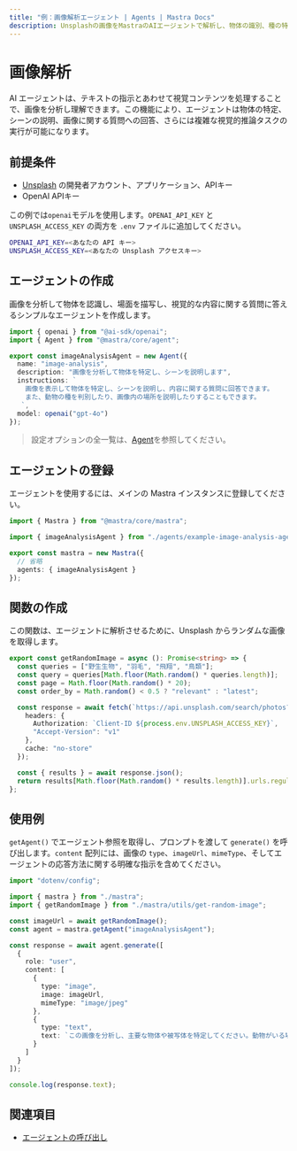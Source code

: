 ```yaml
---
title: "例：画像解析エージェント | Agents | Mastra Docs"
description: Unsplashの画像をMastraのAIエージェントで解析し、物体の識別、種の特定、場所の説明を行う例。
---
```




# 画像解析

AI エージェントは、テキストの指示とあわせて視覚コンテンツを処理することで、画像を分析し理解できます。この機能により、エージェントは物体の特定、シーンの説明、画像に関する質問への回答、さらには複雑な視覚的推論タスクの実行が可能になります。

## 前提条件

* [Unsplash](https://unsplash.com/documentation#creating-a-developer-account) の開発者アカウント、アプリケーション、APIキー
* OpenAI APIキー

この例では`openai`モデルを使用します。`OPENAI_API_KEY` と `UNSPLASH_ACCESS_KEY` の両方を `.env` ファイルに追加してください。

```bash filename=".env" copy
OPENAI_API_KEY=<あなたの API キー>
UNSPLASH_ACCESS_KEY=<あなたの Unsplash アクセスキー>
```


## エージェントの作成

画像を分析して物体を認識し、場面を描写し、視覚的な内容に関する質問に答えるシンプルなエージェントを作成します。

```typescript filename="src/mastra/agents/example-image-analysis-agent.ts" showLineNumbers copy
import { openai } from "@ai-sdk/openai";
import { Agent } from "@mastra/core/agent";

export const imageAnalysisAgent = new Agent({
  name: "image-analysis",
  description: "画像を分析して物体を特定し、シーンを説明します",
  instructions: `
    画像を表示して物体を特定し、シーンを説明し、内容に関する質問に回答できます。
    また、動物の種を判別したり、画像内の場所を説明したりすることもできます。
   `,
  model: openai("gpt-4o")
});
```

> 設定オプションの全一覧は、[Agent](../../reference/agents/agent.mdx)を参照してください。


## エージェントの登録

エージェントを使用するには、メインの Mastra インスタンスに登録してください。

```typescript filename="src/mastra/index.ts" showLineNumbers copy
import { Mastra } from "@mastra/core/mastra";

import { imageAnalysisAgent } from "./agents/example-image-analysis-agent";

export const mastra = new Mastra({
  // 省略
  agents: { imageAnalysisAgent }
});
```


## 関数の作成

この関数は、エージェントに解析させるために、Unsplash からランダムな画像を取得します。

```typescript filename="src/mastra/utils/get-random-image.ts" showLineNumbers copy
export const getRandomImage = async (): Promise<string> => {
  const queries = ["野生生物", "羽毛", "飛翔", "鳥類"];
  const query = queries[Math.floor(Math.random() * queries.length)];
  const page = Math.floor(Math.random() * 20);
  const order_by = Math.random() < 0.5 ? "relevant" : "latest";

  const response = await fetch(`https://api.unsplash.com/search/photos?query=${query}&page=${page}&order_by=${order_by}`, {
    headers: {
      Authorization: `Client-ID ${process.env.UNSPLASH_ACCESS_KEY}`,
      "Accept-Version": "v1"
    },
    cache: "no-store"
  });

  const { results } = await response.json();
  return results[Math.floor(Math.random() * results.length)].urls.regular;
};
```


## 使用例

`getAgent()` でエージェント参照を取得し、プロンプトを渡して `generate()` を呼び出します。`content` 配列には、画像の `type`、`imageUrl`、`mimeType`、そしてエージェントの応答方法に関する明確な指示を含めてください。

```typescript filename="src/test-image-analysis.ts" showLineNumbers copy
import "dotenv/config";

import { mastra } from "./mastra";
import { getRandomImage } from "./mastra/utils/get-random-image";

const imageUrl = await getRandomImage();
const agent = mastra.getAgent("imageAnalysisAgent");

const response = await agent.generate([
  {
    role: "user",
    content: [
      {
        type: "image",
        image: imageUrl,
        mimeType: "image/jpeg"
      },
      {
        type: "text",
        text: `この画像を分析し、主要な物体や被写体を特定してください。動物がいる場合は、その一般名と学名を記してください。場所や環境についても、1～2文で簡潔に説明してください。`
      }
    ]
  }
]);

console.log(response.text);
```

<GithubLink outdated={true} marginTop="mt-16" link="https://github.com/mastra-ai/mastra/blob/main/examples/basics/agents/bird-checker" />


## 関連項目

- [エージェントの呼び出し](./calling-agents.mdx#from-the-command-line)